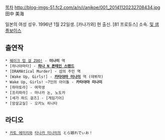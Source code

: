 [[목차]]
http://blog-imgs-51.fc2.com/a/n/i/anikoe/001_20141120232708434.jpg
田中 美海

일본의 여성 성우. 1996년 1월 22일생. [카나가와] 현 출신. [81 프로듀스] 소속.
[http://www.81produce.co.jp/list.cgi?lady+3141116241620|프로필 및 샘플보이스]

== 출연작 ==

 * [[웨이크 업 걸 ZOO!]] - '''미나미''' 역
 * [하나야마타] - '''[[하나야마타/등장인물#s-1.2|하나 N 폰테인 스탠드]]'''
 * [DRAMAtical Murder] - 섬의 주민 역
 * [Wake Up, Girls!] - '''[[카타야마 미나미]]''' 역 (데뷔작)
 * Wake Up, Girls! ~7인의 아이돌 - '''카타야마 미나미''' 
 * [하마토라] - 여학생
 * [프리파라] - 마나카 논, 노도카
 * [세가 하드 걸즈] - [게임기어]
 * [암살교실] - 오카노 히나타

== 라디오 ==
 * [[카토 에미리]]와 [[타나카 미나미]]의 とら娘れでぃお！
